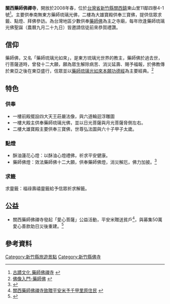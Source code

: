 {{東亞廟宇
| name = 藥師佛禪寺
| img =
| img_capt = 藥師琉璃光佛
| image_width = 240
| location = [[新竹縣|新竹縣]][[關西鎮_(臺灣)|關西鎮]]藥師佛禪寺 
| god = [[藥師佛|藥師佛]]
| type = [[佛寺|佛寺]]，[[大雄寶殿|大雄寶殿]]
| struct = 水泥鋼筋建築，臺灣禪宗佛寺
| open_year = 2008年開放
| cere_date = 農曆9月29日（藥師佛聖誕）
| people =
| cultural_collection = 良好
}}
'''關西藥師佛禪寺'''，開放於2008年春，位於[[台灣省|台灣省]][[新竹縣|新竹縣]][[關西鎮_(臺灣)|關西鎮]]東山里11鄰四寮4-1號<ref>[http://travel.hsinchu.gov.tw/page.aspx?wtp=1&wnd=57&id=795 古蹟文化 藥師佛禪寺] {{webarchive|url=https://web.archive.org/web/20141014130116/http://travel.hsinchu.gov.tw/page.aspx?wtp=1&wnd=57&id=795 |date=2014-10-14 }}</ref>。主要供奉南無東方藥師琉璃光佛，二樓為大雄寶殿供奉三寶佛，提供信眾求籤、點燈、拜佛參訪。為台灣地區少數供奉[[藥師佛|藥師佛]]為主之寺廟，每年欣逢藥師琉璃光佛聖誕（農曆九月二十九日）皆邀請信徒前來恭賀禮讚。

== 信仰 ==
藥師佛，又名「藥師琉璃光如來」，是東方琉璃光世界的教主，藥師佛於過去世，行菩薩道時，曾發十二大願，願為眾生解除病苦、消災延壽、賜予福報，於佛教傳於東亞之後在東亞盛行，信眾並以[[藥師琉璃光如來本願功德經|藥師琉璃光如來本願功德經]]為主要經典。<ref>[http://www.lyu.org.tw/arts/buddhist_art_detail.php?cate_id=14&id=11&p_id=11 佛像入門-藥師佛] {{webarchive|url=https://web.archive.org/web/20141013014504/http://www.lyu.org.tw/arts/buddhist_art_detail.php?cate_id=14&id=11&p_id=11 |date=2014-10-13 }}</ref>

== 特色 ==
=== 供奉 ===
*一樓前殿擺設四大天王莊嚴法像，與六道輪迴浮雕圖
*一樓大殿主供奉藥師琉璃光佛，並以日光菩薩與月光菩薩脅側左右。
*二樓大雄寶殿主要供奉三寶佛，世尊弘法圖與六十子甲子太歲。

=== 點燈 ===
*酥油蓮花心燈：以酥油心燈禮佛，祈求平安健康。
*藥師佛燈：效法藥師佛十二大願，供奉藥師佛燈，消災解厄，佛力加披。<ref>{{Cite web |url=https://zh.wikisource.org/wiki/%E8%97%A5%E5%B8%AB%E7%90%89%E7%92%83%E5%85%89%E5%A6%82%E4%BE%86%E6%9C%AC%E9%A1%98%E5%8A%9F%E5%BE%B7%E7%B6%93 |title=藥師琉璃光如來本願功德經 |access-date=2014-10-08 |archive-date=2020-10-21 |archive-url=https://web.archive.org/web/20201021044700/https://zh.wikisource.org/wiki/%E8%97%A5%E5%B8%AB%E7%90%89%E7%92%83%E5%85%89%E5%A6%82%E4%BE%86%E6%9C%AC%E9%A1%98%E5%8A%9F%E5%BE%B7%E7%B6%93 |dead-url=no }}</ref>

=== 求籤 ===
求靈籤：福祿壽禧靈籤給予信眾祈求解籤。

== 公益 ==
*關西藥師佛禪寺發起「愛心菩薩」公益活動，平安米贈送貧戶<ref>[http://www.hccg.gov.tw/web/News?postId=235860 關西藥師佛禪寺致贈平安米予千甲里原住民] {{webarchive|url=https://web.archive.org/web/20141014093140/http://www.hccg.gov.tw/web/News?postId=235860 |date=2014-10-14 }}</ref>，與募集50萬愛心善款助日災後重建。<ref>{{Cite web |url=http://mag.nownews.com/article.php?mag=6-64-4988 |title=關西藥師佛禪寺　愛心菩薩總動員  |access-date=2014-10-08 |archive-date=2014-10-13 |archive-url=https://web.archive.org/web/20141013200446/http://mag.nownews.com/article.php?mag=6-64-4988 |dead-url=yes }}</ref>

== 參考資料 ==
{{reflist}}

[[Category:新竹縣旅遊景點|Category:新竹縣旅遊景點]]
[[Category:新竹縣佛寺|Category:新竹縣佛寺]]